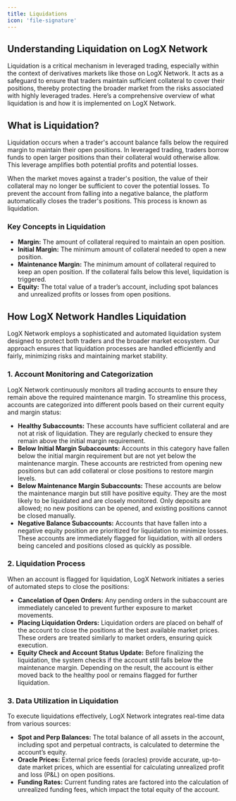 ```yaml
---
title: Liquidations
icon: 'file-signature'
---
```


## **Understanding Liquidation on LogX Network**

Liquidation is a critical mechanism in leveraged trading, especially within the context of derivatives markets like those on LogX Network. It acts as a safeguard to ensure that traders maintain sufficient collateral to cover their positions, thereby protecting the broader market from the risks associated with highly leveraged trades. Here’s a comprehensive overview of what liquidation is and how it is implemented on LogX Network.

## **What is Liquidation?**

Liquidation occurs when a trader's account balance falls below the required margin to maintain their open positions. In leveraged trading, traders borrow funds to open larger positions than their collateral would otherwise allow. This leverage amplifies both potential profits and potential losses.

When the market moves against a trader's position, the value of their collateral may no longer be sufficient to cover the potential losses. To prevent the account from falling into a negative balance, the platform automatically closes the trader's positions. This process is known as liquidation.

### **Key Concepts in Liquidation**

-   **Margin:** The amount of collateral required to maintain an open position.
-   **Initial Margin:** The minimum amount of collateral needed to open a new position.
-   **Maintenance Margin:** The minimum amount of collateral required to keep an open position. If the collateral falls below this level, liquidation is triggered.
-   **Equity:** The total value of a trader’s account, including spot balances and unrealized profits or losses from open positions.

## **How LogX Network Handles Liquidation**

LogX Network employs a sophisticated and automated liquidation system designed to protect both traders and the broader market ecosystem. Our approach ensures that liquidation processes are handled efficiently and fairly, minimizing risks and maintaining market stability.

### **1. Account Monitoring and Categorization**

LogX Network continuously monitors all trading accounts to ensure they remain above the required maintenance margin. To streamline this process, accounts are categorized into different pools based on their current equity and margin status:

-   **Healthy Subaccounts:** These accounts have sufficient collateral and are not at risk of liquidation. They are regularly checked to ensure they remain above the initial margin requirement.
-   **Below Initial Margin Subaccounts:** Accounts in this category have fallen below the initial margin requirement but are not yet below the maintenance margin. These accounts are restricted from opening new positions but can add collateral or close positions to restore margin levels.
-   **Below Maintenance Margin Subaccounts:** These accounts are below the maintenance margin but still have positive equity. They are the most likely to be liquidated and are closely monitored. Only deposits are allowed; no new positions can be opened, and existing positions cannot be closed manually.
-   **Negative Balance Subaccounts:** Accounts that have fallen into a negative equity position are prioritized for liquidation to minimize losses. These accounts are immediately flagged for liquidation, with all orders being canceled and positions closed as quickly as possible.

### **2. Liquidation Process**

When an account is flagged for liquidation, LogX Network initiates a series of automated steps to close the positions:

-   **Cancelation of Open Orders:** Any pending orders in the subaccount are immediately canceled to prevent further exposure to market movements.
-   **Placing Liquidation Orders:** Liquidation orders are placed on behalf of the account to close the positions at the best available market prices. These orders are treated similarly to market orders, ensuring quick execution.
-   **Equity Check and Account Status Update:** Before finalizing the liquidation, the system checks if the account still falls below the maintenance margin. Depending on the result, the account is either moved back to the healthy pool or remains flagged for further liquidation.

### **3. Data Utilization in Liquidation**

To execute liquidations effectively, LogX Network integrates real-time data from various sources:

-   **Spot and Perp Balances:** The total balance of all assets in the account, including spot and perpetual contracts, is calculated to determine the account’s equity.
-   **Oracle Prices:** External price feeds (oracles) provide accurate, up-to-date market prices, which are essential for calculating unrealized profit and loss (P&L) on open positions.
-   **Funding Rates:** Current funding rates are factored into the calculation of unrealized funding fees, which impact the total equity of the account.
